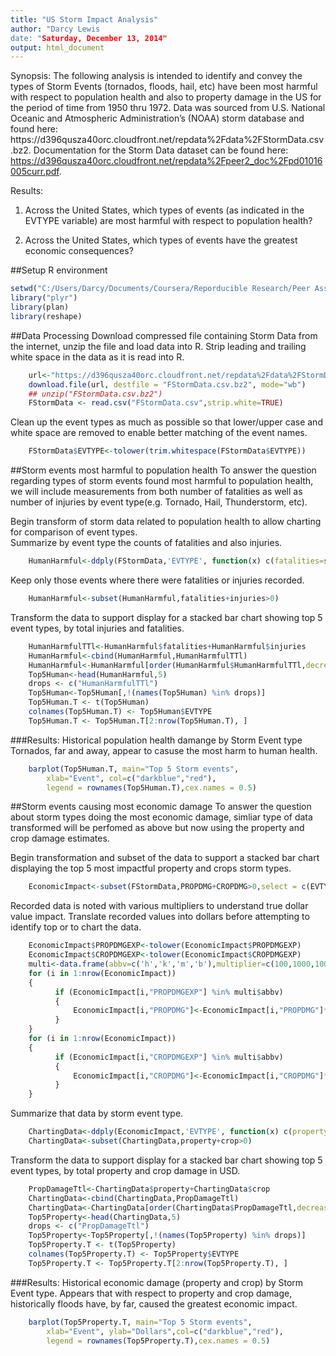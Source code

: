 ```yaml
---
title: "US Storm Impact Analysis"
author: "Darcy Lewis
date: "Saturday, December 13, 2014"
output: html_document
---
```

Synopsis: 
The following analysis is intended to identify and convey the types of Storm Events (tornados, floods, hail, etc) have been most harmful with respect to population health and also to property damage in the US for the period of time from 1950 thru 1972.  Data was sourced from U.S. National Oceanic and Atmospheric Administration's (NOAA) storm database and found here: https://d396qusza40orc.cloudfront.net/repdata%2Fdata%2FStormData.csv.bz2.  Documentation for the Storm Data dataset can be found here: <https://d396qusza40orc.cloudfront.net/repdata%2Fpeer2_doc%2Fpd01016005curr.pdf>.  

Results:

1. Across the United States, which types of events (as indicated in the EVTYPE variable) are most harmful with respect to population health?

2. Across the United States, which types of events have the greatest economic consequences?



##Setup R environment
```r
setwd("C:/Users/Darcy/Documents/Coursera/Reporducible Research/Peer Assessment 2")
library("plyr")
library(plan)
library(reshape)
```
##Data Processing
Download compressed file containing Storm Data from the internet, unzip the file and load data into R.  Strip leading and trailing white space in the data as it is read into R.
```r
    url<-"https://d396qusza40orc.cloudfront.net/repdata%2Fdata%2FStormData.csv.bz2"
    download.file(url, destfile = "FStormData.csv.bz2", mode="wb") 
    ## unzip("FStormData.csv.bz2")
    FStormData <- read.csv("FStormData.csv",strip.white=TRUE)
```
Clean up the event types as much as possible so that lower/upper case and white space are removed to enable better matching of the event names.    
```r
    FStormData$EVTYPE<-tolower(trim.whitespace(FStormData$EVTYPE))
```

##Storm events most harmful to population health
To answer the question regarding types of storm events found most harmful to population health, we will include measurements from both number of fatalities as well as number of injuries by event type(e.g. Tornado, Hail, Thunderstorm, etc).  

Begin transform of storm data related to population health to allow charting for comparison of event types.  
Summarize by event type the counts of fatalities and also injuries.
```r
    HumanHarmful<-ddply(FStormData,'EVTYPE', function(x) c(fatalities=sum(x$FATALITIES),injuries=sum(x$INJURIES)))
```
Keep only those events where there were fatalities or injuries recorded.
```r
    HumanHarmful<-subset(HumanHarmful,fatalities+injuries>0)
```
Transform the data to support display for a stacked bar chart showing top 5 event types, by total injuries and fatalities.   
```r
    HumanHarmfulTTl<-HumanHarmful$fatalities+HumanHarmful$injuries   
    HumanHarmful<-cbind(HumanHarmful,HumanHarmfulTTl)
    HumanHarmful<-HumanHarmful[order(HumanHarmful$HumanHarmfulTTl,decreasing=TRUE), ]
    Top5Human<-head(HumanHarmful,5)
    drops <- c("HumanHarmfulTTl")
    Top5Human<-Top5Human[,!(names(Top5Human) %in% drops)]
    Top5Human.T <- t(Top5Human)
    colnames(Top5Human.T) <- Top5Human$EVTYPE
    Top5Human.T <- Top5Human.T[2:nrow(Top5Human.T), ]
```
###Results: Historical population health damange by Storm Event type
Tornados, far and away, appear to casuse the most harm to human health. 
```r
    barplot(Top5Human.T, main="Top 5 Storm events",
        xlab="Event", col=c("darkblue","red"),
        legend = rownames(Top5Human.T),cex.names = 0.5) 
```
##Storm events causing most economic damage
To answer the question about storm types doing the most economic damage, simliar type of data transformed will be perfomed as above but now using the property and crop damage estimates.  

Begin transformation and subset of the data to support a stacked bar chart displaying the top 5 most impactful property and crops storm types.
```r
    EconomicImpact<-subset(FStormData,PROPDMG+CROPDMG>0,select = c(EVTYPE, PROPDMG,CROPDMG,PROPDMGEXP, CROPDMGEXP))
```
Recorded data is noted with various multipliers to understand true dollar value impact.  Translate recorded values into dollars before attempting to identify top or to chart the data.
```r
    EconomicImpact$PROPDMGEXP<-tolower(EconomicImpact$PROPDMGEXP)
    EconomicImpact$CROPDMGEXP<-tolower(EconomicImpact$CROPDMGEXP)
    multi<-data.frame(abbv=c('h','k','m','b'),multiplier=c(100,1000,1000000,1000000000))
    for (i in 1:nrow(EconomicImpact))
    {
          if (EconomicImpact[i,"PROPDMGEXP"] %in% multi$abbv)
          {
              EconomicImpact[i,"PROPDMG"]<-EconomicImpact[i,"PROPDMG"]*multi[multi$abbv==EconomicImpact[i,"PROPDMGEXP"],"multiplier"]
          }
    }   
    for (i in 1:nrow(EconomicImpact))
    {
          if (EconomicImpact[i,"CROPDMGEXP"] %in% multi$abbv)
          {
              EconomicImpact[i,"CROPDMG"]<-EconomicImpact[i,"CROPDMG"]*multi[multi$abbv==EconomicImpact[i,"CROPDMGEXP"],"multiplier"]
          }
    } 
```
Summarize that data by storm event type.
```r
    ChartingData<-ddply(EconomicImpact,'EVTYPE', function(x) c(property=sum(x$PROPDMG),crop=sum(x$CROPDMG)))
    ChartingData<-subset(ChartingData,property+crop>0)
```

Transform the data to support display for a stacked bar chart showing top 5 event types, by total property and crop damage in USD. 
```r
    PropDamageTtl<-ChartingData$property+ChartingData$crop 
    ChartingData<-cbind(ChartingData,PropDamageTtl)
    ChartingData<-ChartingData[order(ChartingData$PropDamageTtl,decreasing=TRUE), ]
    Top5Property<-head(ChartingData,5)
    drops <- c("PropDamageTtl")
    Top5Property<-Top5Property[,!(names(Top5Property) %in% drops)]
    Top5Property.T <- t(Top5Property)
    colnames(Top5Property.T) <- Top5Property$EVTYPE
    Top5Property.T <- Top5Property.T[2:nrow(Top5Property.T), ]
```
###Results: Historical economic damage (property and crop) by Storm Event type.
Appears that with respect to property and crop damage, historically floods have, by far, caused the greatest economic impact.

```r
    barplot(Top5Property.T, main="Top 5 Storm events",
        xlab="Event", ylab="Dollars",col=c("darkblue","red"),
        legend = rownames(Top5Property.T),cex.names = 0.5) 

```
